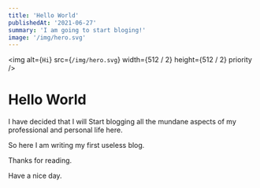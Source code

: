 ```yaml
---
title: 'Hello World'
publishedAt: '2021-06-27'
summary: 'I am going to start bloging!'
image: '/img/hero.svg'
---
```


<img
  alt={`Hi`}
  src={`/img/hero.svg`}
  width={512 / 2}
  height={512 / 2}
  priority
/>

# Hello World

I have decided that I will Start blogging all the mundane aspects of my professional and personal life here. 

So here I am writing my first useless blog.

Thanks for reading.

Have a nice day.

